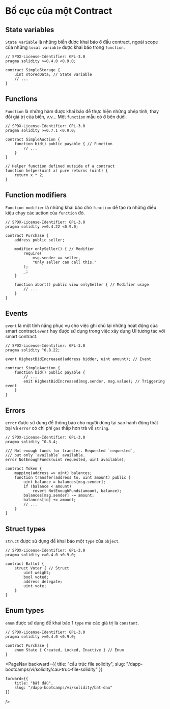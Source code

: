 
# Bố cục của một Contract

## State variables
`State variable` là những biến được khai báo ở đầu contract, ngoài scope của những `local variable` được khai báo trong `function`.
```solidity
// SPDX-License-Identifier: GPL-3.0
pragma solidity >=0.4.0 <0.9.0;

contract SimpleStorage {
    uint storedData; // State variable
    // ...
}
```
## Functions
`Function` là những hàm được khai báo để thực hiện những phép tính, thay đổi giá trị của biến, v.v... Một `function` mẫu có ở bên dưới.
```solidity
// SPDX-License-Identifier: GPL-3.0
pragma solidity >=0.7.1 <0.9.0;

contract SimpleAuction {
    function bid() public payable { // Function
        // ...
    }
}

// Helper function defined outside of a contract
function helper(uint x) pure returns (uint) {
    return x * 2;
}
```

## Function modifiers
`Function modifier` là những khai báo cho `function` để tạo ra những điều kiệu chạy các action của `function` đó.

```solidity
// SPDX-License-Identifier: GPL-3.0
pragma solidity >=0.4.22 <0.9.0;

contract Purchase {
    address public seller;

    modifier onlySeller() { // Modifier
        require(
            msg.sender == seller,
            "Only seller can call this."
        );
        _;
    }

    function abort() public view onlySeller { // Modifier usage
        // ...
    }
}
```

## Events
`event` là một tính năng phục vụ cho việc ghi chú lại những hoạt động của smart contract.`event` hay được sử dụng trong việc xây dựng UI tương tác với smart contract.

```solidity
// SPDX-License-Identifier: GPL-3.0
pragma solidity ^0.8.22;

event HighestBidIncreased(address bidder, uint amount); // Event

contract SimpleAuction {
    function bid() public payable {
        // ...
        emit HighestBidIncreased(msg.sender, msg.value); // Triggering event
    }
}
```
## Errors
`error` được sử dụng để thông báo cho người dùng tại sao hành động thất bại và `error` có chi phí `gas` thấp hơn trả về `string`.
```solidity
// SPDX-License-Identifier: GPL-3.0
pragma solidity ^0.8.4;

/// Not enough funds for transfer. Requested `requested`,
/// but only `available` available.
error NotEnoughFunds(uint requested, uint available);

contract Token {
    mapping(address => uint) balances;
    function transfer(address to, uint amount) public {
        uint balance = balances[msg.sender];
        if (balance < amount)
            revert NotEnoughFunds(amount, balance);
        balances[msg.sender] -= amount;
        balances[to] += amount;
        // ...
    }
}
```
## Struct types
`struct` được sử dụng để khai báo một `type` của `object`.
```solidity
// SPDX-License-Identifier: GPL-3.0
pragma solidity >=0.4.0 <0.9.0;

contract Ballot {
    struct Voter { // Struct
        uint weight;
        bool voted;
        address delegate;
        uint vote;
    }
}
```
## Enum types
`enum` được sử dụng để khai báo 1 `type` mà các giá trị là `constant`.
```solidity
// SPDX-License-Identifier: GPL-3.0
pragma solidity >=0.4.0 <0.9.0;

contract Purchase {
    enum State { Created, Locked, Inactive } // Enum
}
```

<PageNav 
    backward={{
        title: "cấu trúc file solidity", 
        slug: "/dapp-bootcamps/vi/solidity/cau-truc-file-solidity" 
    }}

    forward={{
        title: "bắt đầu",
        slug: "/dapp-bootcamps/vi/solidity/bat-dau" 
    }}
/>